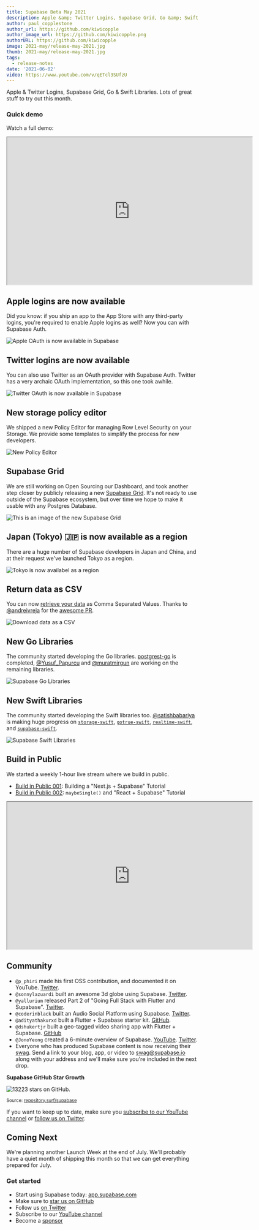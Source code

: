 ```yaml
---
title: Supabase Beta May 2021
description: Apple &amp; Twitter Logins, Supabase Grid, Go &amp; Swift Libraries.
author: paul_copplestone
author_url: https://github.com/kiwicopple
author_image_url: https://github.com/kiwicopple.png
authorURL: https://github.com/kiwicopple
image: 2021-may/release-may-2021.jpg
thumb: 2021-may/release-may-2021.jpg
tags:
  - release-notes
date: '2021-06-02'
video: https://www.youtube.com/v/qETcl3SUfzU
---
```


Apple & Twitter Logins, Supabase Grid, Go & Swift Libraries. Lots of great stuff to try out this month.

### Quick demo

Watch a full demo:

<div className="video-container">
  <iframe
    className="video-with-border w-full"
    width="640"
    height="385"
    src="https://www.youtube-nocookie.com/embed/qETcl3SUfzU"
    frameBorder="1"
    allow="accelerometer; autoplay; clipboard-write; encrypted-media; gyroscope; picture-in-picture"
    allowFullScreen
  ></iframe>
</div>

## Apple logins are now available

Did you know: if you ship an app to the App Store with any third-party logins, you're required to enable Apple logins as well? Now you can with Supabase Auth.

![Apple OAuth is now available in Supabase](/images/blog/2021-may/supabase-apple-login.png)

## Twitter logins are now available

You can also use Twitter as an OAuth provider with Supabase Auth. Twitter has a very archaic OAuth implementation, so this one took awhile.

![Twitter OAuth is now available in Supabase](/images/blog/2021-may/supabase-twitter-login.png)

## New storage policy editor

We shipped a new Policy Editor for managing Row Level Security on your Storage. We provide some templates to simplify the process for new developers.

![New Policy Editor](/images/blog/2021-may/storage-policies.png)

## Supabase Grid

We are still working on Open Sourcing our Dashboard, and took another step closer by publicly releasing a new [Supabase Grid](https://github.com/supabase/grid). It's not ready to use outside of the Supabase ecosystem, but over time we hope to make it usable with any Postgres Database.

![This is an image of the new Supabase Grid](/images/blog/2021-may/table-grid.png)

## Japan (Tokyo) 🇯🇵 is now available as a region

There are a huge number of Supabase developers in Japan and China, and at their request we've launched Tokyo as a region.

![Tokyo is now availabel as a region](/images/blog/2021-may/japan-region.png)

## Return data as CSV

You can now [retrieve your data](/docs/reference/javascript/select#return-data-as-csv) as Comma Separated Values. Thanks to [@andreivreja](https://github.com/andreivreja) for the [awesome PR](https://github.com/supabase/postgrest-js/pull/187).

![Download data as a CSV](/images/blog/2021-may/return-data-as-csv.png)

## New Go Libraries

The community started developing the Go libraries. [postgrest-go](https://github.com/supabase/postgrest-go) is completed, [@Yusuf_Papurcu](https://twitter.com/Yusuf_Papurcu) and [@muratmirgun](https://twitter.com/muratmirgun) are working on the remaining libraries.

![Supabase Go Libraries](/images/blog/2021-may/supabase-go-support.png)

## New Swift Libraries

The community started developing the Swift libraries too. [@satishbabariya](https://twitter.com/satishbabariya) is making huge progress on
[`storage-swift`](https://github.com/supabase/storage-swift),
[`gotrue-swift`](https://github.com/supabase/gotrue-swift),
[`realtime-swift`](https://github.com/supabase/realtime-swift), and
[`supabase-swift`](https://github.com/supabase/supabase-swift).

![Supabase Swift Libraries](/images/blog/2021-may/supabase-swift-support.png)

## Build in Public

We started a weekly 1-hour live stream where we build in public.

- [Build in Public 001](https://www.youtube.com/watch?v=p561ogKZ63o): Building a "Next.js + Supabase" Tutorial
- [Build in Public 002](https://twitter.com/p_phiri/status/1397815806990372865?s=20): `maybeSingle()` and "React + Supabase" Tutorial

<div className="video-container">
  <iframe
    className="video-with-border w-full"
    width="640"
    height="385"
    src="https://www.youtube-nocookie.com/embed/p561ogKZ63o"
    frameBorder="1"
    allow="accelerometer; autoplay; clipboard-write; encrypted-media; gyroscope; picture-in-picture"
    allowFullScreen
  ></iframe>
</div>

## Community

- `@p_phiri` made his first OSS contribution, and documented it on YouTube. [Twitter](https://twitter.com/p_phiri/status/1397815806990372865?s=20).
- `@sonnylazuardi` built an awesome 3d globe using Supabase. [Twitter](https://twitter.com/sonnylazuardi/status/1397141285664792578?s=20).
- `@yallurium` released Part 2 of "Going Full Stack with Flutter and Supabase". [Twitter](https://twitter.com/yallurium/status/1396850742724632582?s=20).
- `@coderinblack` built an Audio Social Platform using Supabase. [Twitter](https://twitter.com/coderinblack/status/1396199050207121408).
- `@adityathakurxd` built a Flutter + Supabase starter kit. [GitHub](https://github.com/adityathakurxd/supabase_flutter).
- `@dshukertjr` built a geo-tagged video sharing app with Flutter + Supabase. [GitHub](https://github.com/dshukertjr/spot)
- `@JonoYeong` created a 6-minute overview of Supabase. [YouTube](https://www.youtube.com/watch?v=1F240hR7nHU). [Twitter](https://twitter.com/JonoYeong/status/1398451556723294208).
- Everyone who has produced Supabase content is now receiving their [swag](https://twitter.com/coderinblack/status/1397042488586559490?s=20). Send a link to your blog, app, or video to swag@supabase.io along with your address and we'll make sure you're included in the next drop.

**Supabase GitHub Star Growth**

![13223 stars on GitHub.](/images/blog/2021-may/supabase-stars-may-2021.png)

<small>
  Source: <a href="https://repository.surf/supabase">repository.surf/supabase</a>
</small>

If you want to keep up to date, make sure you [subscribe to our YouTube channel](https://www.youtube.com/c/supabase) or [follow us on Twitter](https://twitter.com/supabase).

## Coming Next

We're planning another Launch Week at the end of July. We'll probably have a quiet month of shipping this month so that we can get everything prepared for July.

### Get started

- Start using Supabase today: [app.supabase.com](https://app.supabase.com/)
- Make sure to [star us on GitHub](https://github.com/supabase/supabase)
- Follow us [on Twitter](https://twitter.com/supabase)
- Subscribe to our [YouTube channel](https://www.youtube.com/c/supabase)
- Become a [sponsor](https://github.com/sponsors/supabase)
